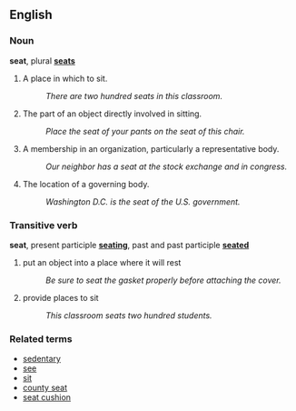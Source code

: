 ==English==

===Noun===
'''seat''', plural '''[[seats]]'''

# A place in which to sit.
#: ''There are two hundred seats in this classroom.''
# The part of an object directly involved in sitting.
#: ''Place the seat of your pants on the seat of this chair.''
# A membership in an organization, particularly a representative body.
#: ''Our neighbor has a seat at the stock exchange and in congress.''
# The location of a governing body.
#: ''Washington D.C. is the seat of the U.S. government.''

===Transitive verb===
'''seat''', present participle '''[[seating]]''', past and past participle '''[[seated]]'''

# put an object into a place where it will rest
#: ''Be sure to seat the gasket properly before attaching the cover.''
# provide places to sit
#: ''This classroom seats two hundred students.''

===Related terms===
* [[sedentary]]
* [[see]]
* [[sit]]
* [[county seat]]
* [[seat cushion]]